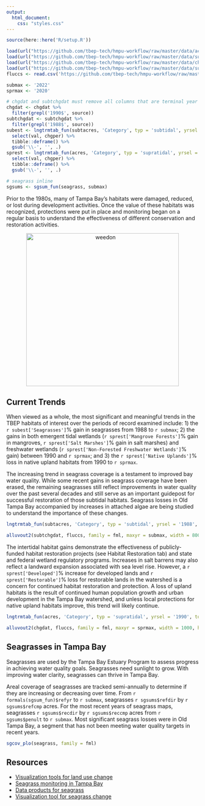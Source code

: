 ```yaml
---
output:
  html_document:
    css: "styles.css"
---
```


```r
source(here::here('R/setup.R'))

load(url("https://github.com/tbep-tech/hmpu-workflow/raw/master/data/acres.RData"))
load(url("https://github.com/tbep-tech/hmpu-workflow/raw/master/data/subtacres.RData"))
load(url("https://github.com/tbep-tech/hmpu-workflow/raw/master/data/chgdat.RData"))
load(url("https://github.com/tbep-tech/hmpu-workflow/raw/master/data/subtchgdat.RData"))
fluccs <- read.csv('https://github.com/tbep-tech/hmpu-workflow/raw/master/data/FLUCCShabsclass.csv', stringsAsFactors = F)

submax <- '2022'
sprmax <- '2020'

# chgdat and subtchgdat must remove all columns that are terminal year comparisons
chgdat <- chgdat %>% 
  filter(grepl('1990$', source))
subtchgdat <- subtchgdat %>% 
  filter(grepl('1988$', source))
subest <- lngtrmtab_fun(subtacres, 'Category', typ = 'subtidal', yrsel = '1988', topyr = submax, estout = T) %>% 
  select(val, chgper) %>% 
  tibble::deframe() %>% 
  gsub('\\-', '', .)
sprest <- lngtrmtab_fun(acres, 'Category', typ = 'supratidal', yrsel = '1990', topyr = sprmax, estout = T) %>% 
  select(val, chgper) %>% 
  tibble::deframe() %>% 
  gsub('\\-', '', .)

# seagrass inline
sgsums <- sgsum_fun(seagrass, submax)
```

Prior to the 1980s, many of Tampa Bay’s habitats were damaged, reduced, or lost during development activities. Once the value of these habitats was recognized, protections were put in place and monitoring began on a regular basis to understand the effectiveness of different conservation and restoration activities.

<center><img alt="weedon" src="img/weedonback.jpg" width="400"/></center>
<p></p>

## Current Trends

When viewed as a whole, the most significant and meaningful trends in the TBEP habitats of interest over the periods of record examined include: 1) the `r subest['Seagrasses']`% gain in seagrasses from 1988 to `r submax`; 2) the gains in both emergent tidal wetlands (`r sprest['Mangrove Forests']`% gain in mangroves, `r sprest['Salt Marshes']`% gain in salt marshes) and freshwater wetlands (`r sprest['Non-Forested Freshwater Wetlands']`% gain) between 1990 and `r sprmax`; and 3) the `r sprest['Native Uplands']`% loss in native upland habitats from 1990 to `r sprmax`. 

The increasing trend in seagrass coverage is a testament to improved bay water quality. While some recent gains in seagrass coverage have been erased, the remaining seagrasses still reflect improvements in water quality over the past several decades and still serve as an important guidepost for successful restoration of those subtidal habitats. Seagrass losses in Old Tampa Bay accompanied by increases in attached algae are being studied to understand the importance of these changes.

```r
lngtrmtab_fun(subtacres, 'Category', typ = 'subtidal', yrsel = '1988', topyr = submax, estout = F, family = fml)
```

```r
alluvout2(subtchgdat, fluccs, family = fml, maxyr = submax, width = 800, height = 800, mrg = 0)
```

The intertidal habitat gains demonstrate the effectiveness of publicly-funded habitat restoration projects (see Habitat Restoration tab) and state and federal wetland regulatory programs. Increases in salt barrens may also reflect a landward expansion associated with sea level rise. However, a `r sprest['Developed']`% increase for developed lands and `r sprest['Restorable']`% loss for restorable lands in the watershed is a concern for continued habitat restoration and protection. A loss of upland habitats is the result of continued human population growth and urban development in the Tampa Bay watershed, and unless local protections for native upland habitats improve, this trend will likely continue.

```r
lngtrmtab_fun(acres, 'Category', typ = 'supratidal', yrsel = '1990', topyr = sprmax, estout = F, family = fml)
```

```r
alluvout2(chgdat, fluccs, family = fml, maxyr = sprmax, width = 1000, height = 800, mrg = 95)
```

## Seagrasses in Tampa Bay

Seagrasses are used by the Tampa Bay Estuary Program to assess progress in achieving water quality goals. Seagrasses need sunlight to grow.  With improving water clarity, seagrasses can thrive in Tampa Bay.

Areal coverage of seagrasses are tracked semi-annually to determine if they are increasing or decreasing over time.  From `r formals(sgsum_fun)$refyr` to `r submax`, seagrasses `r sgsums$refdir` by `r sgsums$refcmp` acres.  For the most recent years of seagrass maps, seagrasses `r sgsums$recdir` by `r sgsums$reccmp` acres from `r sgsums$penult` to `r submax`. Most significant seagrass losses were in Old Tampa Bay, a segment that has not been meeting water quality targets in recent years.

```r
sgcov_plo(seagrass, family = fml)
```

## Resources

* [Visualization tools for land use change](https://shiny.tbep.org/landuse-change/) 
* [Seagrass monitoring in Tampa Bay](https://tampabay.wateratlas.usf.edu/seagrass-monitoring/)
* [Data products for seagrass](https://tbep.org/seagrass-assessment/)
* [Visualization tool for seagrass change](https://shiny.tbep.org/seagrass-analysis/)

<script type="text/javascript" src="js/iframeResizer.contentWindow.min.js"></script>

